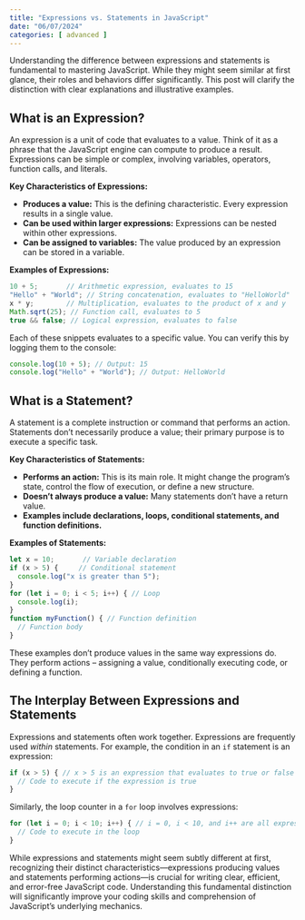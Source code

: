 ```yaml
---
title: "Expressions vs. Statements in JavaScript"
date: "06/07/2024"
categories: [ advanced ]
---
```


Understanding the difference between expressions and statements is fundamental to mastering JavaScript. While they might seem similar at first glance, their roles and behaviors differ significantly. This post will clarify the distinction with clear explanations and illustrative examples.

## What is an Expression?

An expression is a unit of code that evaluates to a value.  Think of it as a phrase that the JavaScript engine can compute to produce a result.  Expressions can be simple or complex, involving variables, operators, function calls, and literals.

**Key Characteristics of Expressions:**

* **Produces a value:** This is the defining characteristic.  Every expression results in a single value.
* **Can be used within larger expressions:**  Expressions can be nested within other expressions.
* **Can be assigned to variables:**  The value produced by an expression can be stored in a variable.

**Examples of Expressions:**

```javascript
10 + 5;       // Arithmetic expression, evaluates to 15
"Hello" + "World"; // String concatenation, evaluates to "HelloWorld"
x * y;        // Multiplication, evaluates to the product of x and y
Math.sqrt(25); // Function call, evaluates to 5
true && false; // Logical expression, evaluates to false
```

Each of these snippets evaluates to a specific value. You can verify this by logging them to the console:

```javascript
console.log(10 + 5); // Output: 15
console.log("Hello" + "World"); // Output: HelloWorld
```


## What is a Statement?

A statement is a complete instruction or command that performs an action. Statements don't necessarily produce a value; their primary purpose is to execute a specific task.

**Key Characteristics of Statements:**

* **Performs an action:**  This is its main role. It might change the program's state, control the flow of execution, or define a new structure.
* **Doesn't always produce a value:**  Many statements don't have a return value.
* **Examples include declarations, loops, conditional statements, and function definitions.**

**Examples of Statements:**

```javascript
let x = 10;       // Variable declaration
if (x > 5) {     // Conditional statement
  console.log("x is greater than 5");
}
for (let i = 0; i < 5; i++) { // Loop
  console.log(i);
}
function myFunction() { // Function definition
  // Function body
}
```

These examples don't produce values in the same way expressions do.  They perform actions – assigning a value, conditionally executing code, or defining a function.


## The Interplay Between Expressions and Statements

Expressions and statements often work together.  Expressions are frequently used *within* statements. For example, the condition in an `if` statement is an expression:

```javascript
if (x > 5) { // x > 5 is an expression that evaluates to true or false
  // Code to execute if the expression is true
}
```

Similarly, the loop counter in a `for` loop involves expressions:

```javascript
for (let i = 0; i < 10; i++) { // i = 0, i < 10, and i++ are all expressions
  // Code to execute in the loop
}
```

While expressions and statements might seem subtly different at first, recognizing their distinct characteristics—expressions producing values and statements performing actions—is crucial for writing clear, efficient, and error-free JavaScript code.  Understanding this fundamental distinction will significantly improve your coding skills and comprehension of JavaScript's underlying mechanics.

